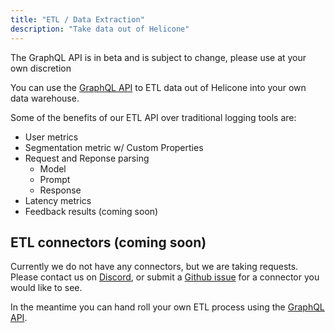 ```yaml
---
title: "ETL / Data Extraction"
description: "Take data out of Helicone"
---
```


<Warning>
  The GraphQL API is in beta and is subject to change, please use at your own
  discretion
</Warning>

You can use the [GraphQL API](graphql/getting-started) to ETL data out of Helicone into your own data
warehouse.

Some of the benefits of our ETL API over traditional logging tools are:

- User metrics
- Segmentation metric w/ Custom Properties
- Request and Reponse parsing
  - Model
  - Prompt
  - Response
- Latency metrics
- Feedback results (coming soon)

## ETL connectors (coming soon)

Currently we do not have any connectors, but we are taking requests. Please
contact us on [Discord](https://discord.com/invite/zsSTcH2qhG), or submit a [Github issue](https://github.com/Helicone/helicone/issues) for a connector you would like
to see.

In the meantime you can hand roll your own ETL process using the [GraphQL API](graphql/getting-started).
